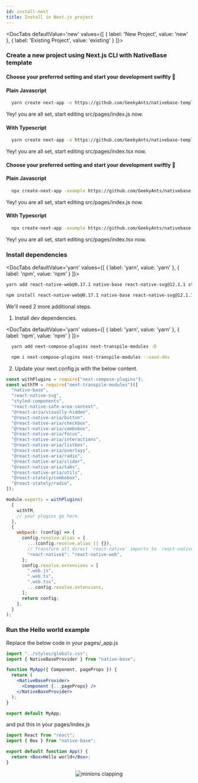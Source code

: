 ```yaml
---
id: install-next
title: Install in Next.js project
---
```



  <DocTabs
  defaultValue='new'
  values={[
  { label: 'New Project', value: 'new' },
  { label: 'Existing Project', value: 'existing' }
  ]}>

  <DocTabItem value="new">

### Create a new project using Next.js CLI with NativeBase template

<Box>
<DocTabs
  defaultValue='yarn'
  values={[
  { label: 'yarn', value: 'yarn' },
  { label: 'npx', value: 'npx' },
  ]}>

  <DocTabItem value="yarn">

<h4>Choose your preferred setting and start your development swiftly 🚀</h4>

<h4 className="mt-8 font-mono">Plain Javascript</h4>
<Box maxWidth="750px">

```bash
  yarn create next-app -e https://github.com/GeekyAnts/nativebase-templates/tree/master/nextjs-with-native-base
```

</Box>
Yey! you are all set, start editing src/pages/index.js now.

<h4 className="mt-8 font-mono">With Typescript</h4>
<Box maxWidth="750px">

```bash
  yarn create next-app -e https://github.com/GeekyAnts/nativebase-templates/tree/master/nextjs-with-native-base-typescript
```

</Box>
Yey! you are all set, start editing src/pages/index.tsx now.

</DocTabItem>
<DocTabItem value="npx">

<h4>Choose your preferred setting and start your development swiftly 🚀</h4>

<h4 className="mt-8 font-mono">Plain Javascript</h4>
<Box maxWidth="750px">

```bash
  npx create-next-app -example https://github.com/GeekyAnts/nativebase-templates/tree/master/nextjs-with-native-base
```

</Box>

Yey! you are all set, start editing src/pages/index.js now.

<h4 className="mt-8 font-mono">With Typescript</h4>
<Box maxWidth="750px">

```bash
  npx create-next-app -example https://github.com/GeekyAnts/nativebase-templates/tree/master/nextjs-with-native-base-typescript
```

</Box>

Yey! you are all set, start editing src/pages/index.tsx now.

 </DocTabItem>
  </DocTabs>
</Box>

  </DocTabItem>
<DocTabItem value="existing">

### Install dependencies

<DocTabs
  defaultValue='yarn'
  values={[
  { label: 'yarn', value: 'yarn' },
  { label: 'npm', value: 'npm' }
  ]}>

  <DocTabItem value="yarn">

<Box maxWidth="750px">

```bash
yarn add react-native-web@0.17.1 native-base react-native-svg@12.1.1 styled-components styled-system react-native-safe-area-context@3.3.2
```

</Box>

  </DocTabItem>

  <DocTabItem value="npm">

<Box maxWidth="750px">

```bash
npm install react-native-web@0.17.1 native-base react-native-svg@12.1.1 styled-components styled-system react-native-safe-area-context@3.3.2
```

</Box>

  </DocTabItem>

  </DocTabs>

We'll need 2 more additional steps.

1. Install dev dependencies.

<DocTabs
  defaultValue='yarn'
  values={[
  { label: 'yarn', value: 'yarn' },
  { label: 'npm', value: 'npm' }
  ]}>

  <DocTabItem value="yarn">

```bash
  yarn add next-compose-plugins next-transpile-modules -D
```

  </DocTabItem>

  <DocTabItem value="npm">

```bash
  npm i next-compose-plugins next-transpile-modules --save-dev
```

  </DocTabItem>

  </DocTabs>

2. Update your next.config.js with the below content.

```js
const withPlugins = require("next-compose-plugins");
const withTM = require("next-transpile-modules")([
  "native-base",
  "react-native-svg",
  "styled-components",
  "react-native-safe-area-context",
  "@react-aria/visually-hidden",
  "@react-native-aria/button",
  "@react-native-aria/checkbox",
  "@react-native-aria/combobox",
  "@react-native-aria/focus",
  "@react-native-aria/interactions",
  "@react-native-aria/listbox",
  "@react-native-aria/overlays",
  "@react-native-aria/radio",
  "@react-native-aria/slider",
  "@react-native-aria/tabs",
  "@react-native-aria/utils",
  "@react-stately/combobox",
  "@react-stately/radio",
]);

module.exports = withPlugins(
  [
    withTM,
    // your plugins go here.
  ],
  {
    webpack: (config) => {
      config.resolve.alias = {
        ...(config.resolve.alias || {}),
        // Transform all direct `react-native` imports to `react-native-web`
        "react-native$": "react-native-web",
      };
      config.resolve.extensions = [
        ".web.js",
        ".web.ts",
        ".web.tsx",
        ...config.resolve.extensions,
      ];
      return config;
    },
  }
);
```

### Run the Hello world example

Replace the below code in your pages/\_app.js

```jsx
import "../styles/globals.css";
import { NativeBaseProvider } from "native-base";

function MyApp({ Component, pageProps }) {
  return (
    <NativeBaseProvider>
      <Component {...pageProps} />
    </NativeBaseProvider>
  );
}

export default MyApp;
```

and put this in your pages/index.js

```jsx
import React from "react";
import { Box } from "native-base";

export default function App() {
  return <Box>Hello world</Box>;
}
```

  </DocTabItem>
  </DocTabs>

<Center>
  <AspectRatio ratio={2.21} w="100%" maxW="500">
    <Image source={{ uri: "/img/minion.gif" }} alt="minions clapping" />
  </AspectRatio>
</Center>

<Box>
  <Box mt="4" mb="8">
    <HStack pl="0" ml="0" space="4">
      <TileLink
        title="Customize NativeBaseProvider"
        url="setup-provider"
        description="NativeBaseProvider provides theme throughout your application"
        className="bg-blueGray-600 mt-2"
      />
      <TileLink
        title="Theme"
        url="default-theme"
        description="Read more about the default NativeBase theme and how to override it"
        className="bg-blueGray-600  mt-2"
      />
    </HStack>
    <Box mt="4" pl="0" ml="0">
      <TileLink
        title="Utility props"
        url="utility-props"
        description="Shorthands of commonly used styling props which maps with the provided theme"
        className="bg-blueGray-600"
      />
    </Box>
  </Box>
</Box>
